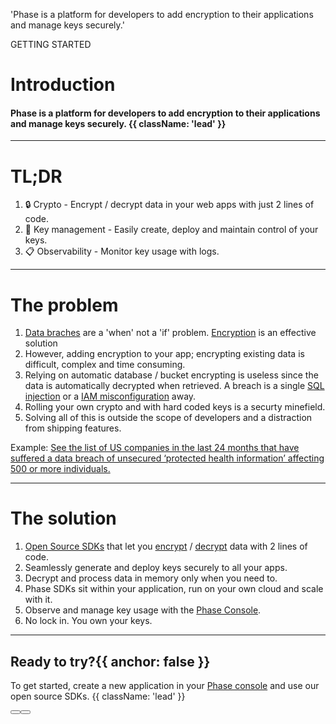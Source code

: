 
  'Phase is a platform for developers to add encryption to their applications and manage keys securely.'


<HeroPattern />

<Tag variant="small">GETTING STARTED</Tag>

# Introduction

#### Phase is a platform for developers to add encryption to their applications and manage keys securely. {{ className: 'lead' }}

---

# TL;DR

1. 🔒 Crypto - Encrypt / decrypt data in your web apps with just 2 lines of code.
2. 🔑 Key management - Easily create, deploy and maintain control of your keys.
3. 📋 Observability - Monitor key usage with logs.

---

# The problem

1. [Data braches](https://ocrportal.hhs.gov/ocr/breach/breach_report.jsf) are a 'when' not a 'if' problem. [Encryption](https://owasp.org/Top10/A02_2021-Cryptographic_Failures) is an effective solution
2. However, adding encryption to your app; encrypting existing data is difficult, complex and time consuming.
3. Relying on automatic database / bucket encrypting is useless since the data is automatically decrypted when retrieved. A breach is a single [SQL injection](https://owasp.org/Top10/A02_2021-Cryptographic_Failures/#example-attack-scenarios) or a [IAM misconfiguration](https://github.com/nagwww/s3-leaks) away.
4. Rolling your own crypto and with hard coded keys is a securty minefield.
5. Solving all of this is outside the scope of developers and a distraction from shipping features.

Example: [See the list of US companies in the last 24 months that have suffered a data breach of unsecured ‘protected health information’ affecting 500 or more individuals.](https://ocrportal.hhs.gov/ocr/breach/breach_report.jsf)

---

# The solution

1. [Open Source SDKs](/sdks) that let you [encrypt](/encrypt) / [decrypt](/decrypt) data with 2 lines of code.
2. Seamlessly generate and deploy keys securely to all your apps.
3. Decrypt and process data in memory only when you need to.
4. Phase SDKs sit within your application, run on your own cloud and scale with it.
5. Observe and manage key usage with the [Phase Console](/quickstart).
6. No lock in. You own your keys.

---

## Ready to try?{{ anchor: false }}

To get started, create a new application in your [Phase console](https://console.phase.dev) and use our open source SDKs. {{ className: 'lead' }}

<div className="not-prose mb-16 mt-6 flex gap-3">
  <Button href="/quickstart" arrow="right" children="🚀 Quickstart" />
  <Button href="/sdks" variant="outline" children="Explore SDKs" />
</div>

<Resources />
